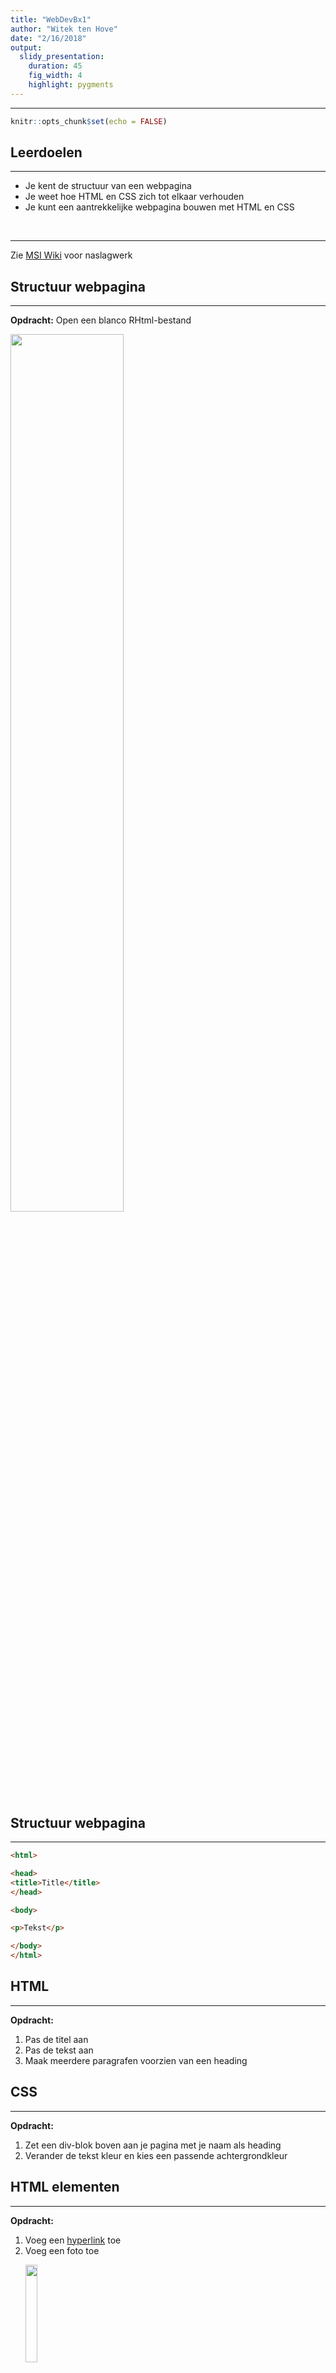 ```yaml
---
title: "WebDevBx1"
author: "Witek ten Hove"
date: "2/16/2018"
output:
  slidy_presentation:
    duration: 45
    fig_width: 4
    highlight: pygments
---
```


---

```r
knitr::opts_chunk$set(echo = FALSE)
```

## Leerdoelen
<hr>
- Je kent de structuur van een webpagina
- Je weet hoe HTML en CSS zich tot elkaar verhouden
- Je kunt een aantrekkelijke webpagina bouwen met HTML en CSS

<br>
<hr>
Zie [MSI Wiki](https://bkmoodle.femplaza.nl/mod/wiki/view.php?pageid=227) voor naslagwerk

## Structuur webpagina
<hr>
**Opdracht:** Open een blanco RHtml-bestand

<img src="images/openrhtml.png" style="width:60%">


## Structuur webpagina
<hr>
```HTML
<html>

<head>
<title>Title</title>
</head>

<body>

<p>Tekst</p>

</body>
</html>
```

## HTML
<hr>
**Opdracht:**

1. Pas de titel aan
2. Pas de tekst aan
3. Maak meerdere paragrafen voorzien van een heading

## CSS
<hr>
**Opdracht:**

1. Zet een div-blok boven aan je pagina met je naam als heading
2. Verander de tekst kleur en kies een passende achtergrondkleur

## HTML elementen
<hr>
**Opdracht:**

1. Voeg een [hyperlink](#) toe
2. Voeg een foto toe
<div>
<img src="https://witusj.github.io/MinorSI/images/smind.png" style="width:20%">
</div>
3. Voeg een video toe (bijv. Youtube)
<div>
<iframe width="210" height="120" src="https://www.youtube.com/embed/bBWrbEUu3nk" frameborder="0" allow="autoplay; encrypted-media" allowfullscreen></iframe>
</div>

4. Voeg een formulier toe (bijv. Google Forms)





